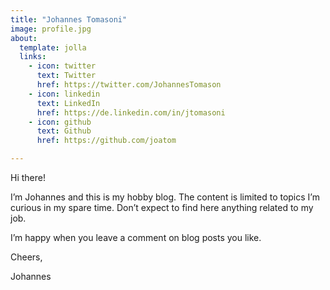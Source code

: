 ```yaml
---
title: "Johannes Tomasoni"
image: profile.jpg
about:
  template: jolla
  links:
    - icon: twitter
      text: Twitter
      href: https://twitter.com/JohannesTomason
    - icon: linkedin
      text: LinkedIn
      href: https://de.linkedin.com/in/jtomasoni
    - icon: github
      text: Github
      href: https://github.com/joatom

---
```


Hi there!

I’m Johannes and this is my hobby blog. The content is limited to topics I’m curious in my spare time. Don’t expect to find here anything related to my job.

I’m happy when you leave a comment on blog posts you like.

Cheers,

Johannes
